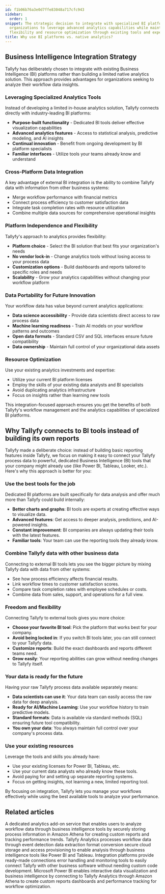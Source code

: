 ```yaml
---
id: f1b06b76a3e0d7ffe83048a717cfc943
sidebar:
  order: 1
snippet: The strategic decision to integrate with specialized BI platforms enables
  organizations to leverage advanced analytics capabilities while maintaining data
  flexibility and resource optimization through existing tools and expertise.
title: Why use BI platforms vs. native analytics?
---
```


## Business Intelligence Integration Strategy

Tallyfy has deliberately chosen to integrate with existing Business Intelligence (BI) platforms rather than building a limited native analytics solution. This approach provides advantages for organizations seeking to analyze their workflow data insights.

### Leveraging Specialized Analytics Tools

Instead of developing a limited in-house analytics solution, Tallyfy connects directly with industry-leading BI platforms:

- **Purpose-built functionality** - Dedicated BI tools deliver effective visualization capabilities
- **Advanced analytics features** - Access to statistical analysis, predictive modeling, and AI insights
- **Continual innovation** - Benefit from ongoing development by BI platform specialists
- **Familiar interfaces** - Utilize tools your teams already know and understand

### Cross-Platform Data Integration

A key advantage of external BI integration is the ability to combine Tallyfy data with information from other business systems:

- Merge workflow performance with financial metrics
- Connect process efficiency to customer satisfaction data
- Integrate task completion rates with resource utilization
- Combine multiple data sources for comprehensive operational insights

### Platform Independence and Flexibility

Tallyfy's approach to analytics provides flexibility:

- **Platform choice** - Select the BI solution that best fits your organization's needs
- **No vendor lock-in** - Change analytics tools without losing access to your process data
- **Customization options** - Build dashboards and reports tailored to specific roles and needs
- **Scalability** - Grow your analytics capabilities without changing your workflow platform

### Data Portability for Future Innovation

Your workflow data has value beyond current analytics applications:

- **Data science accessibility** - Provide data scientists direct access to raw process data
- **Machine learning readiness** - Train AI models on your workflow patterns and outcomes
- **Open data formats** - Standard CSV and SQL interfaces ensure future compatibility
- **Data ownership** - Maintain full control of your organizational data assets

### Resource Optimization

Use your existing analytics investments and expertise:

- Utilize your current BI platform licenses
- Employ the skills of your existing data analysts and BI specialists
- Avoid duplicating analytics infrastructure
- Focus on insights rather than learning new tools

This integration-focused approach ensures you get the benefits of both Tallyfy's workflow management and the analytics capabilities of specialized BI platforms.

## Why Tallyfy connects to BI tools instead of building its own reports

Tallyfy made a deliberate choice: instead of building basic reporting features inside Tallyfy, we focus on making it easy to connect your Tallyfy process data to powerful, dedicated Business Intelligence (BI) tools that your company might already use (like Power BI, Tableau, Looker, etc.). Here's why this approach is better for you:

### Use the best tools for the job

Dedicated BI platforms are built specifically for data analysis and offer much more than Tallyfy could build internally:

- **Better charts and graphs**: BI tools are experts at creating effective ways to visualize data.
- **Advanced features**: Get access to deeper analysis, predictions, and AI-powered insights.
- **Constant improvement**: BI companies are always updating their tools with the latest features.
- **Familiar tools**: Your team can use the reporting tools they already know.

### Combine Tallyfy data with other business data

Connecting to external BI tools lets you see the bigger picture by mixing Tallyfy data with data from other systems:

- See how process efficiency affects financial results.
- Link workflow times to customer satisfaction scores.
- Compare task completion rates with employee schedules or costs.
- Combine data from sales, support, and operations for a full view.

### Freedom and flexibility

Connecting Tallyfy to external tools gives you more choice:

- **Choose your favorite BI tool**: Pick the platform that works best for your company.
- **Avoid being locked in**: If you switch BI tools later, you can still connect to your Tallyfy data.
- **Customize reports**: Build the exact dashboards and reports different teams need.
- **Grow easily**: Your reporting abilities can grow without needing changes to Tallyfy itself.

### Your data is ready for the future

Having your raw Tallyfy process data available separately means:

- **Data scientists can use it**: Your data team can easily access the raw data for deep analysis.
- **Ready for AI/Machine Learning**: Use your workflow history to train predictive models.
- **Standard formats**: Data is available via standard methods (SQL) ensuring future tool compatibility.
- **You own your data**: You always maintain full control over your company's process data.

### Use your existing resources

Leverage the tools and skills you already have:

- Use your existing licenses for Power BI, Tableau, etc.
- Use your current data analysts who already know these tools.
- Avoid paying for and setting up separate reporting systems.
- Focus on getting insights, not learning a new, limited reporting tool.

By focusing on integration, Tallyfy lets you manage your workflows effectively while using the best available tools to analyze your performance.


## Related articles
<CardGrid>
<LinkTitleCard header="<b>Integrations > Tallyfy Analytics</b>" href="/products/pro/integrations/analytics/" > A dedicated analytics add-on service that enables users to analyze workflow data through business intelligence tools by securely storing process information in Amazon Athena for creating custom reports and tracking performance trends. </LinkTitleCard>
<LinkTitleCard header="<b>Analytics > How Tallyfy Analytics works</b>" href="/products/pro/integrations/analytics/how-does-tallyfy-analytics-process-my-data/" > Tallyfy Analytics processes workflow data through event detection data extraction format conversion secure cloud storage and access provisioning to enable analysis through business intelligence tools like Power BI and Tableau. </LinkTitleCard>
<LinkTitleCard header="<b>Middleware > Why use an integration platform with Tallyfy</b>" href="/products/pro/integrations/middleware/why-should-i-use-an-integration-platform-with-tallyfy/" > Integration platforms provide ready-made connections error handling and monitoring tools to easily connect Tallyfy with other business software without needing custom code development. </LinkTitleCard>
<LinkTitleCard header="<b>Analytics > Power BI</b>" href="/products/pro/integrations/analytics/powerbi/" > Microsoft Power BI enables interactive data visualization and business intelligence by connecting to Tallyfy Analytics through Amazon Athena to create custom reports dashboards and performance tracking for workflow optimization. </LinkTitleCard>
</CardGrid>